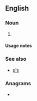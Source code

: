 {{also|Appendix:Variations of "ps"}}
==English==

===Noun===
{{head|en|noun plural form}}

# {{plural of|P|lang=en}}

====Usage notes====
{{U:en:plurals of letters}}

===See also===
* [[p's]]

===Anagrams===
* {{anagrams|en|S&P|SP|Sp|s.p.|s/p|sp}}